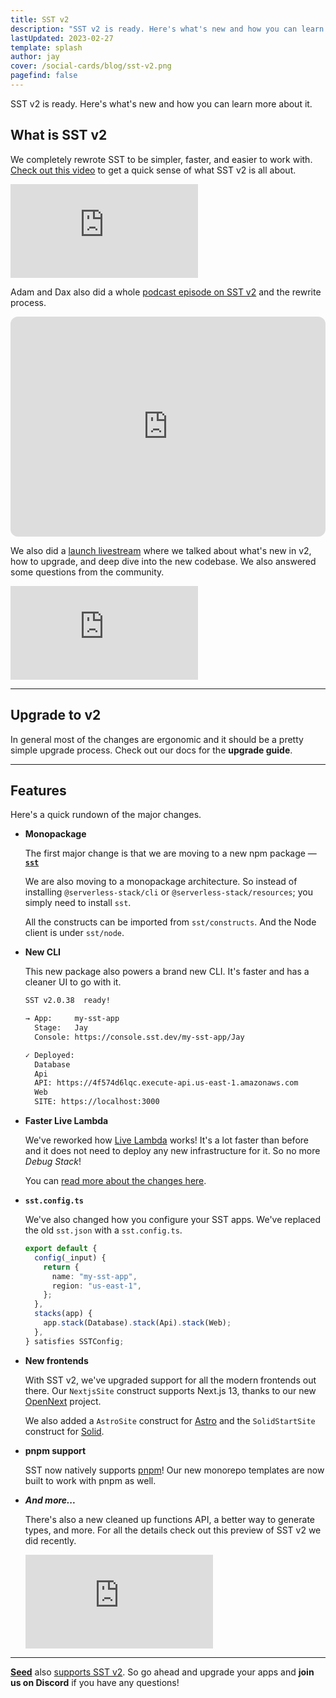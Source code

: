 ```yaml
---
title: SST v2
description: "SST v2 is ready. Here's what's new and how you can learn more about it."
lastUpdated: 2023-02-27
template: splash
author: jay
cover: /social-cards/blog/sst-v2.png
pagefind: false
---
```


SST v2 is ready. Here's what's new and how you can learn more about it.

## What is SST v2

We completely rewrote SST to be simpler, faster, and easier to work with. [Check out this video](https://youtu.be/v97-SJY1Mb0) to get a quick sense of what SST v2 is all about.

<div class="youtube-container">
  <iframe src="https://www.youtube-nocookie.com/embed/v97-SJY1Mb0" frameborder="0" allow="accelerometer; autoplay; clipboard-write; encrypted-media; gyroscope; picture-in-picture" allowfullscreen></iframe>
</div>

Adam and Dax also did a whole [podcast episode on SST v2](https://tomorrow.fm/8) and the rewrite process.

<iframe style="border-radius:12px" src="https://open.spotify.com/embed/episode/3CFJlgN9vEcLh1P0V52gy2?utm_source=generator" style="height: 352px!important" width="100%" height="352" frameBorder="0" allowfullscreen="" allow="autoplay; clipboard-write; encrypted-media; fullscreen; picture-in-picture" loading="lazy"></iframe>

We also did a [launch livestream](https://www.youtube.com/watch?v=v6oqlnY6-Vc) where we talked about what's new in v2, how to upgrade, and deep dive into the new codebase. We also answered some questions from the community.

<div class="youtube-container">
  <iframe src="https://www.youtube-nocookie.com/embed/v6oqlnY6-Vc" frameborder="0" allow="accelerometer; autoplay; clipboard-write; encrypted-media; gyroscope; picture-in-picture" allowfullscreen></iframe>
</div>

---

## Upgrade to v2

In general most of the changes are ergonomic and it should be a pretty simple upgrade process. Check out our docs for the **upgrade guide**.

---

## Features

Here's a quick rundown of the major changes.

- **Monopackage**

  The first major change is that we are moving to a new npm package — [**`sst`**](https://www.npmjs.com/package/sst)

  We are also moving to a monopackage architecture. So instead of installing `@serverless-stack/cli` or `@serverless-stack/resources`; you simply need to install `sst`.

  All the constructs can be imported from `sst/constructs`. And the Node client is under `sst/node`.

- **New CLI**

  This new package also powers a brand new CLI. It's faster and has a cleaner UI to go with it.

  ```bash
  SST v2.0.38  ready!

  → App:     my-sst-app
    Stage:   Jay
    Console: https://console.sst.dev/my-sst-app/Jay

  ✓ Deployed:
    Database
    Api
    API: https://4f574d6lqc.execute-api.us-east-1.amazonaws.com
    Web
    SITE: https://localhost:3000
  ```

- **Faster Live Lambda**

  We've reworked how [Live Lambda](/docs/live/) works! It's a lot faster than before and it does not need to deploy any new infrastructure for it. So no more _Debug Stack_!

  You can [read more about the changes here](/docs/live/).

- **`sst.config.ts`**

  We've also changed how you configure your SST apps. We've replaced the old `sst.json` with a `sst.config.ts`.

  ```typescript
  export default {
    config(_input) {
      return {
        name: "my-sst-app",
        region: "us-east-1",
      };
    },
    stacks(app) {
      app.stack(Database).stack(Api).stack(Web);
    },
  } satisfies SSTConfig;
  ```

- **New frontends**

  With SST v2, we've upgraded support for all the modern frontends out there. Our `NextjsSite` construct supports Next.js 13, thanks to our new [OpenNext](https://open-next.js.org) project.

  We also added a `AstroSite` construct for [Astro](https://astro.build) and the `SolidStartSite` construct for [Solid](https://www.solidjs.com).

- **pnpm support**

  SST now natively supports [pnpm](https://pnpm.io)! Our new monorepo templates are now built to work with pnpm as well.

- _**And more...**_

  There's also a new cleaned up functions API, a better way to generate types, and more. For all the details check out this preview of SST v2 we did recently.

  <div class="youtube-container">
    <iframe src="https://www.youtube-nocookie.com/embed/qEKUNZWbj-8" frameborder="0" allow="accelerometer; autoplay; clipboard-write; encrypted-media; gyroscope; picture-in-picture" allowfullscreen></iframe>
  </div>

---

[**Seed**](https://seed.run) also [supports SST v2](https://seed.run/blog/sst-v2-support). So go ahead and upgrade your apps and **join us on Discord** if you have any questions!
